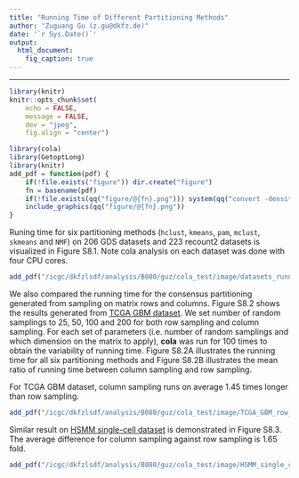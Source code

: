 ```yaml
---
title: "Running Time of Different Partitioning Methods"
author: "Zuguang Gu (z.gu@dkfz.de)"
date: '`r Sys.Date()`'
output:
  html_document:
    fig_caption: true
---
```


---------------------------------------

```r
library(knitr)
knitr::opts_chunk$set(
    echo = FALSE,
    message = FALSE,
    dev = "jpeg",
    fig.align = "center")
```

```r
library(cola)
library(GetoptLong)
library(knitr)
add_pdf = function(pdf) {
	if(!file.exists("figure")) dir.create("figure")
	fn = basename(pdf)
	if(!file.exists(qq("figure/@{fn}.png"))) system(qq("convert -density 300 @{pdf} figure/@{fn}.png"))
	include_graphics(qq("figure/@{fn}.png"))
}
```

Runing time for six partitioning methods (`hclust`, `kmeans`, `pam`, `mclust`, `skmeans`
and `NMF`) on 206 GDS datasets and 223 recount2 datasets is visualized in Figure
S8.1. Note cola analysis on each dataset was done with four CPU cores.

```r
add_pdf("/icgc/dkfzlsdf/analysis/B080/guz/cola_test/image/datasets_running_time.pdf")
```


We also compared the running time for the consensus partitioning generated
from sampling on matrix rows and columns. Figure S8.2 shows the results generated
from [TCGA GBM dataset](https://jokergoo.github.io/cola_examples/TCGA_GBM/).
We set number of random samplings to 25, 50, 100 and 200 for both row sampling
and column sampling. For each set of parameters (i.e. number of random
samplings and which dimension on the matrix to apply), **cola** was run for
100 times to obtain the variability of running time. Figure S8.2A illustrates the
running time for all six partitioning methods and Figure S8.2B illustrates the
mean ratio of running time between column sampling and row sampling.

For TCGA GBM dataset, column sampling runs on average 1.45 times longer than
row sampling.


```r
add_pdf("/icgc/dkfzlsdf/analysis/B080/guz/cola_test/image/TCGA_GBM_row_column_running_time.pdf")
```

Similar result on [HSMM single-cell dataset](https://jokergoo.github.io/cola_examples/HSMM_single_cell/) is demonstrated in Figure S8.3.
The average difference for column sampling against row sampling is 1.65 fold.

```r
add_pdf("/icgc/dkfzlsdf/analysis/B080/guz/cola_test/image/HSMM_single_cell_row_column_running_time.pdf")
```


<br>
<br>
<br>
<br>
<br>
<br>